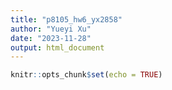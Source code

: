 ```yaml
---
title: "p8105_hw6_yx2858"
author: "Yueyi Xu"
date: "2023-11-28"
output: html_document
---
```


```r
knitr::opts_chunk$set(echo = TRUE)
```

